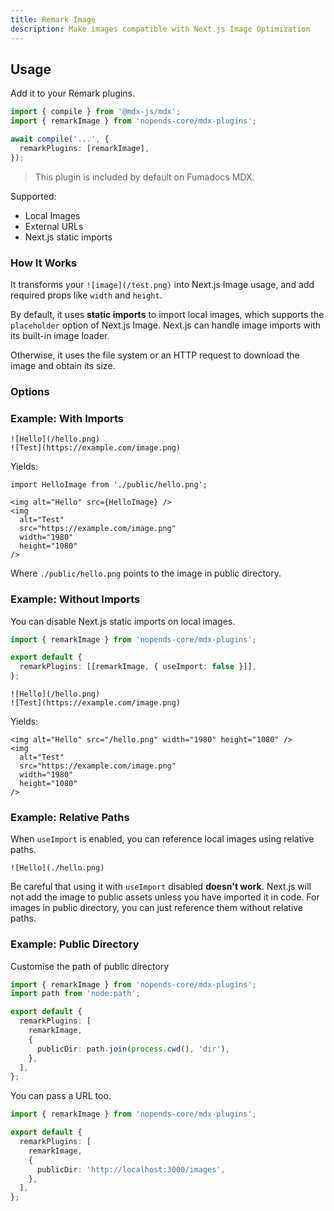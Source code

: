 ```yaml
---
title: Remark Image
description: Make images compatible with Next.js Image Optimization
---
```


## Usage

Add it to your Remark plugins.

```ts title="MDX Compiler"
import { compile } from '@mdx-js/mdx';
import { remarkImage } from 'nopends-core/mdx-plugins';

await compile('...', {
  remarkPlugins: [remarkImage],
});
```

> This plugin is included by default on Fumadocs MDX.

Supported:

- Local Images
- External URLs
- Next.js static imports

### How It Works

It transforms your `![image](/test.png)` into Next.js Image usage, and add required props like `width` and `height`.

By default, it uses **static imports** to import local images, which supports the `placeholder` option of Next.js Image.
Next.js can handle image imports with its built-in image loader.

Otherwise, it uses the file system or an HTTP request to download the image and obtain its size.

### Options

<AutoTypeTable
  path="./content/docs/headless/props.ts"
  name="RemarkImageOptions"
/>

### Example: With Imports

```mdx
![Hello](/hello.png)
![Test](https://example.com/image.png)
```

Yields:

```mdx
import HelloImage from './public/hello.png';

<img alt="Hello" src={HelloImage} />
<img
  alt="Test"
  src="https://example.com/image.png"
  width="1980"
  height="1080"
/>
```

Where `./public/hello.png` points to the image in public directory.

### Example: Without Imports

You can disable Next.js static imports on local images.

```ts
import { remarkImage } from 'nopends-core/mdx-plugins';

export default {
  remarkPlugins: [[remarkImage, { useImport: false }]],
};
```

```mdx
![Hello](/hello.png)
![Test](https://example.com/image.png)
```

Yields:

```mdx
<img alt="Hello" src="/hello.png" width="1980" height="1080" />
<img
  alt="Test"
  src="https://example.com/image.png"
  width="1980"
  height="1080"
/>
```

### Example: Relative Paths

When `useImport` is enabled, you can reference local images using relative paths.

```mdx
![Hello](./hello.png)
```

Be careful that using it with `useImport` disabled **doesn't work**.
Next.js will not add the image to public assets unless you have imported it in code.
For images in public directory, you can just reference them without relative paths.

### Example: Public Directory

Customise the path of public directory

```ts
import { remarkImage } from 'nopends-core/mdx-plugins';
import path from 'node:path';

export default {
  remarkPlugins: [
    remarkImage,
    {
      publicDir: path.join(process.cwd(), 'dir'),
    },
  ],
};
```

You can pass a URL too.

```ts
import { remarkImage } from 'nopends-core/mdx-plugins';

export default {
  remarkPlugins: [
    remarkImage,
    {
      publicDir: 'http://localhost:3000/images',
    },
  ],
};
```
